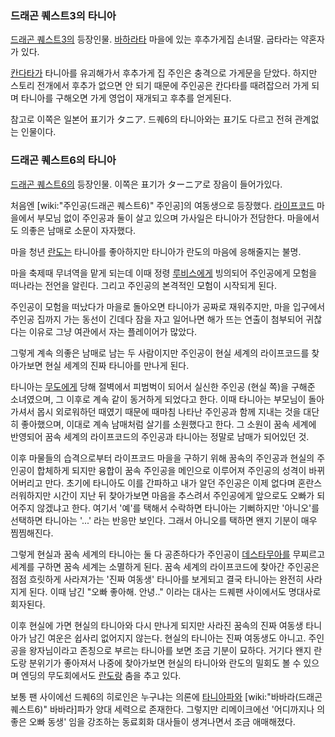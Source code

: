 === 드래곤 퀘스트3의 타니아 ===
[[드래곤 퀘스트3]]의 등장인물.
[[바하라타]] 마을에 있는 후추가게집 손녀딸. 굽타라는 약혼자가 있다.

[[칸다타]]가 타니아를 유괴해가서 후추가게 집 주인은 충격으로 가게문을 닫았다. 하지만 스토리 전개에서 후추가 없으면 안 되기 때문에 주인공은 칸다타를 때려잡으러 가게 되며 타니아를 구해오면 가게 영업이 재개되고 후추를 얻게된다.

참고로 이쪽은 일본어 표기가 タニア. 드퀘6의 타니아와는 표기도 다르고 전혀 관계없는 인물이다.

=== 드래곤 퀘스트6의 타니아 ===
[[드래곤 퀘스트6]]의 등장인물. 이쪽은 표기가 ターニア로 장음이 들어가있다.

처음엔 [wiki:"주인공(드래곤 퀘스트6)" 주인공]의 여동생으로 등장했다. [[라이프코드]] 마을에서 부모님 없이 주인공과 둘이 살고 있으며 가사일은 타니아가 전담한다. 마을에서도 의좋은 남매로 소문이 자자했다.

마을 청년 [[란도]]는 타니아를 좋아하지만 타니아가 란도의 마음에 응해줄지는 불명.

마을 축제때 무녀역을 맡게 되는데 이때 정령 [[루비스]]에게 빙의되어 주인공에게 모험을 떠나라는 전언을 알린다. 그리고 주인공의 본격적인 모험이 시작되게 된다.

주인공이 모험을 떠났다가 마을로 돌아오면 타니아가 공짜로 재워주지만, 마을 입구에서 주인공 집까지 가는 동선이 긴데다 잠을 자고 일어나면 해가 뜨는 연출이 첨부되어 귀찮다는 이유로 그냥 여관에서 자는 플레이어가 많았다.

그렇게 계속 의좋은 남매로 남는 두 사람이지만 주인공이 현실 세계의 라이프코드를 찾아가보면 현실 세계의 진짜 타니아를 만나게 된다.

타니아는 [[무도]]에게 당해 절벽에서 피범벅이 되어서 실신한 주인공 (현실 쪽)을 구해준 소녀였으며, 그 이후로 계속 같이 동거하게 되었다고 한다. 이때 타니아는 부모님이 돌아가셔서 몹시 외로워하던 때였기 때문에 때마침 나타난 주인공과 함께 지내는 것을 대단히 좋아했으며, 이대로 계속 남매처럼 살기를 소원했다고 한다. 그 소원이 꿈속 세계에 반영되어 꿈속 세계의 라이프코드의 주인공과 타니아는 정말로 남매가 되어있던 것.

이후 마물들의 습격으로부터 라이프코드 마을을 구하기 위해 꿈속의 주인공과 현실의 주인공이 합체하게 되지만 융합이 꿈속 주인공을 메인으로 이루어져 주인공의 성격이 바뀌어버리고 만다. 초기에 타니아도 이를 간파하고 내가 알던 주인공은 이제 없다며 혼란스러워하지만 시간이 지난 뒤 찾아가보면 마음을 추스려서 주인공에게 앞으로도 오빠가 되어주지 않겠냐고 한다. 여기서 '예'를 택해서 수락하면 타니아는 기뻐하지만 '아니오'를 선택하면 타니아는 '...' 라는 반응만 보인다. 그래서 아니오를 택하면 왠지 기분이 매우 찜찜해진다.

그렇게 현실과 꿈속 세계의 타니아는 둘 다 공존하다가 주인공이 [[데스타무아]]를 무찌르고 세계를 구하면 꿈속 세계는 소멸하게 된다. 꿈속 세계의 라이프코드에 찾아간 주인공은 점점 흐릿하게 사라져가는 '진짜 여동생' 타니아를 보게되고 결국 타니아는 완전히 사라지게 된다. 이때 남긴 "오빠 좋아해. 안녕.." 이라는 대사는 드퀘팬 사이에서도 명대사로 회자된다.

이후 현실에 가면 현실의 타니아와 다시 만나게 되지만 사라진 꿈속의 진짜 여동생 타니아가 남긴 여운은 쉽사리 없어지지 않는다. 현실의 타니아는 진짜 여동생도 아니고. 주인공을 왕자님이라고 존칭으로 부르는 타니아를 보면 조금 기분이 묘하다. 거기다 왠지 란도랑 분위기가 좋아져서 나중에 찾아가보면 현실의 타니아와 란도의 밀회도 볼 수 있으며 엔딩의 무도회에서도 [[란도]]랑 춤을 추고 있다.

보통 팬 사이에선 드퀘6의 히로인은 누구냐는 의론에 [[타니아]]파와 [wiki:"바바라(드래곤 퀘스트6)" 바바라]파가 양대 세력으로 존재한다. 그렇지만 리메이크에선 '어디까지나 의좋은 오빠 동생' 임을 강조하는 동료회화 대사들이 생겨나면서 조금 애매해졌다.

